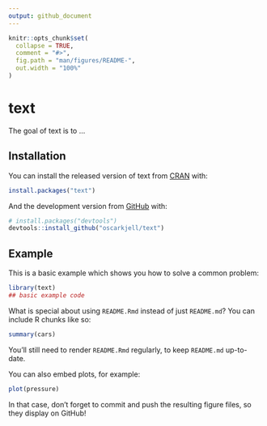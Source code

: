 ```yaml
---
output: github_document
---
```


<!-- README.md is generated from README.Rmd. Please edit that file -->

```r
knitr::opts_chunk$set(
  collapse = TRUE,
  comment = "#>",
  fig.path = "man/figures/README-",
  out.width = "100%"
)
```

# text

<!-- badges: start -->
<!-- badges: end -->

The goal of text is to ...

## Installation

You can install the released version of text from [CRAN](https://CRAN.R-project.org) with:

``` r
install.packages("text")
```

And the development version from [GitHub](https://github.com/) with:

``` r
# install.packages("devtools")
devtools::install_github("oscarkjell/text")
```
## Example

This is a basic example which shows you how to solve a common problem:

```r
library(text)
## basic example code
```

What is special about using `README.Rmd` instead of just `README.md`? You can include R chunks like so:

```r
summary(cars)
```

You'll still need to render `README.Rmd` regularly, to keep `README.md` up-to-date.

You can also embed plots, for example:

```r
plot(pressure)
```

In that case, don't forget to commit and push the resulting figure files, so they display on GitHub!
